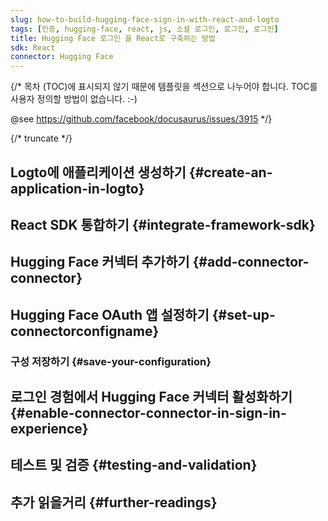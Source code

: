 ```yaml
---
slug: how-to-build-hugging-face-sign-in-with-react-and-logto
tags: [인증, hugging-face, react, js, 소셜 로그인, 로그인, 로그인]
title: Hugging Face 로그인 을 React로 구축하는 방법
sdk: React
connector: Hugging Face
---
```


{/*
  목차 (TOC)에 표시되지 않기 때문에 템플릿을 섹션으로 나누어야 합니다.
  TOC를 사용자 정의할 방법이 없습니다. :-)

  @see https://github.com/facebook/docusaurus/issues/3915
*/}




{/* truncate */}

<Intro connector={connector} sdk="React" link="https://reactjs.org" />

## Logto에 애플리케이션 생성하기 \{#create-an-application-in-logto}

<CreateApplication type="Single page app" framework="React" />

## React SDK 통합하기 \{#integrate-framework-sdk}

<IntegrateSdk />

## Hugging Face 커넥터 추가하기 \{#add-connector-connector}

<AddSocialConnector connector={connector} framework="React" />

## Hugging Face OAuth 앱 설정하기 \{#set-up-connectorconfigname}

<ConnectorGuide />

### 구성 저장하기 \{#save-your-configuration}

<SaveYourConfiguration connector={connector} />

## 로그인 경험에서 Hugging Face 커넥터 활성화하기 \{#enable-connector-connector-in-sign-in-experience}

<EnableSocialConnector connector={connector} />

## 테스트 및 검증 \{#testing-and-validation}

<TestingAndValidation connector={connector} sdk="React" />

## 추가 읽을거리 \{#further-readings}

<FurtherReadings />